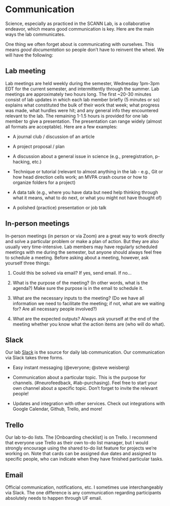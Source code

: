 # Communication

Science, especially as practiced in the SCANN Lab, is a collaborative endeavor, which means good communication is key. Here are the main ways the lab communicates.

One thing we often forget about is communicating with ourselves. This means *good documentation* so people don't have to reinvent the wheel. We will have the following:

## Lab meeting
Lab meetings are held weekly during the semester, Wednesday 1pm-3pm EDT for the current semester, and intermittently through the summer. Lab meetings are approximately two hours long. The first ~20-30 minutes consist of lab updates in which each lab member briefly (5 minutes or so) explains what constituted the bulk of their work that week; what progress was made, what hurdles were hit; and any general info they encountered relevant to the lab. The remaining 1-1.5 hours is provided for one lab member to give a presentation. The presentation can range widely (almost all formats are acceptable). Here are a few examples:

* A journal club / discussion of an article

* A project proposal / plan

* A discussion about a general issue in science (e.g., preregistration, p-hacking, etc.)

* Technique or tutorial (relevant to almost anything in the lab - e.g., Git or how head direction cells work; an MVPA crash course or how to organize folders for a project)

* A data talk (e.g., where you have data but need help thinking through what it means, what to do next, or what you might not have thought of)

* A polished (practice) presentation or job talk

## In-person meetings

In-person meetings (in person or via Zoom) are a great way to work directly and solve a particular problem or make a plan of action. But they are also usually very time-intensive. Lab members may have regularly scheduled meetings with me during the semester, but anyone should always feel free to schedule a meeting. Before asking about a meeting, however, ask yourself three things:

1. Could this be solved via email?
  If yes, send email. If no...

2. What is the purpose of the meeting? (In other words, what is the agenda?) Make sure the purpose is in the email to schedule it.

3. What are the necessary inputs to the meeting? (Do we have all information we need to facilitate the meeting; if not, what are we waiting for? Are all necessary people involved?)

4. What are the expected outputs? Always ask yourself at the end of the meeting whether you know what the action items are (who will do what).

## Slack

Our lab [Slack](scannlab.slack.com) is the source for daily lab communication. Our communication via Slack takes three forms.

* Easy instant messaging (\@everyone; \@steve weisberg)

* Communication about a particular topic. This is the purpose for channels. (#neurofeedback, #lab-purchasing). Feel free to start your own channel about a specific topic. Don't forget to invite the relevant people!

* Updates and integration with other services. Check out integrations with Google Calendar, Github, Trello, and more!

## Trello

Our lab to-do lists. The [Onboarding checklist] is on Trello. I recommend that everyone use Trello as their own to-do list manager, but I would strongly encourage using the shared to-do list feature for projects we're working on. Note that cards can be assigned due dates and assigned to specific people, who can indicate when they have finished particular tasks.

## Email

Official communication, notifications, etc. I sometimes use interchangeably via Slack. The one difference is any communication regarding participants absolutely needs to happen through UF email.
